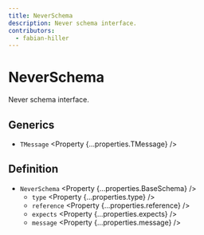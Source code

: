 ```yaml
---
title: NeverSchema
description: Never schema interface.
contributors:
  - fabian-hiller
---
```



# NeverSchema

Never schema interface.

## Generics

- `TMessage` <Property {...properties.TMessage} />

## Definition

- `NeverSchema` <Property {...properties.BaseSchema} />
  - `type` <Property {...properties.type} />
  - `reference` <Property {...properties.reference} />
  - `expects` <Property {...properties.expects} />
  - `message` <Property {...properties.message} />
